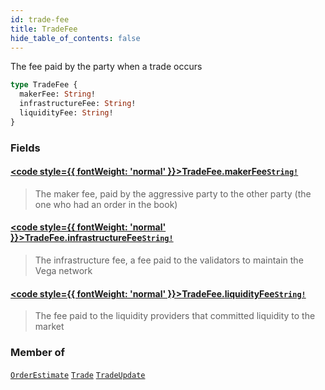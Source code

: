 ```yaml
---
id: trade-fee
title: TradeFee
hide_table_of_contents: false
---
```








The fee paid by the party when a trade occurs

```graphql
type TradeFee {
  makerFee: String!
  infrastructureFee: String!
  liquidityFee: String!
}
```


### Fields

#### [<code style={{ fontWeight: 'normal' }}>TradeFee.<b>makerFee</b></code>](#)<Bullet />[`String!`](/testnet/api/graphql/scalars/string) <Badge class="secondary" text="non-null"/> <Badge class="secondary" text="scalar"/>
> The maker fee, paid by the aggressive party to the other party (the one who had an order in the book)
> 

#### [<code style={{ fontWeight: 'normal' }}>TradeFee.<b>infrastructureFee</b></code>](#)<Bullet />[`String!`](/testnet/api/graphql/scalars/string) <Badge class="secondary" text="non-null"/> <Badge class="secondary" text="scalar"/>
> The infrastructure fee, a fee paid to the validators to maintain the Vega network
> 

#### [<code style={{ fontWeight: 'normal' }}>TradeFee.<b>liquidityFee</b></code>](#)<Bullet />[`String!`](/testnet/api/graphql/scalars/string) <Badge class="secondary" text="non-null"/> <Badge class="secondary" text="scalar"/>
> The fee paid to the liquidity providers that committed liquidity to the market
> 



### Member of

[`OrderEstimate`](/testnet/api/graphql/objects/order-estimate)  <Badge class="secondary" text="object"/><Bullet />[`Trade`](/testnet/api/graphql/objects/trade)  <Badge class="secondary" text="object"/><Bullet />[`TradeUpdate`](/testnet/api/graphql/objects/trade-update)  <Badge class="secondary" text="object"/>



